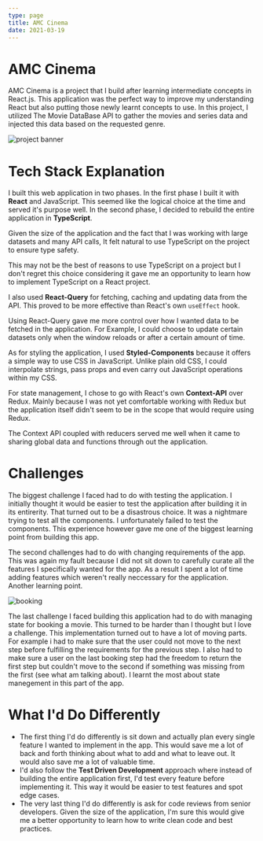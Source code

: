 ```yaml
---
type: page
title: AMC Cinema
date: 2021-03-19
---
```


# AMC Cinema

AMC Cinema is a project that I build after learning intermediate concepts in React.js. This application was the perfect way to improve my understanding React but also putting those newly learnt concepts to use. In this project, I utilized The Movie DataBase API to gather the movies and series data and injected this data based on the requested genre.

<img src="/images/banner.png" alt="project banner" />

# Tech Stack Explanation

I built this web application in two phases. In the first phase I built it with **React** and JavaScript. This seemed like the logical choice at the time and served it's purpose well. In the second phase, I decided to rebuild the entire application in **TypeScript**.

Given the size of the application and the fact that I was working with large datasets and many API calls, It felt natural to use TypeScript on the project to ensure type safety.

This may not be the best of reasons to use TypeScript on a project but I don't regret this choice considering it gave me an opportunity to learn how to implement TypeScript on a React project.

I also used **React-Query** for fetching, caching and updating data from the API. This proved to be more effective than React's own `useEffect` hook.

Using React-Query gave me more control over how I wanted data to be fetched in the application. For Example, I could choose to update certain datasets only when the window reloads or after a certain amount of time.

As for styling the application, I used **Styled-Components** because it offers a simple way to use CSS in JavaScript. Unlike plain old CSS, I could interpolate strings, pass props and even carry out JavaScript operations within my CSS.

For state management, I chose to go with React's own **Context-API** over Redux. Mainly because I was not yet comfortable working with Redux but the application itself didn't seem to be in the scope that would require using Redux.

The Context API coupled with reducers served me well when it came to sharing global data and functions through out the application.

# Challenges

The biggest challenge I faced had to do with testing the application. I initially thought it would be easier to test the application after building it in its entirerity. That turned out to be a disastrous choice. It was a nightmare trying to test all the components. I unfortunately failed to test the components. This experience however gave me one of the biggest learning point from building this app.

The second challenges had to do with changing requirements of the app. This was again my fault because I did not sit down to carefully curate all the features I specifically wanted for the app. As a result I spent a lot of time adding features which weren't really neccessary for the application. Another learning point.

<img src="/images/movies.png" alt="booking" />

The last challenge I faced building this application had to do with managing state for booking a movie. This turned to be harder than I thought but I love a challenge. This implementation turned out to have a lot of moving parts. For example i had to make sure that the user could not move to the next step before fulfilling the requirements for the previous step. I also had to make sure a user on the last booking step had the freedom to return the first step but couldn't move to the second if something was missing from the first (see what am talking about). I learnt the most about state manegement in this part of the app.

# What I'd Do Differently

- The first thing I'd do differently is sit down and actually plan every single feature I wanted to implement in the app. This would save me a lot of back and forth thinking about what to add and what to leave out. It would also save me a lot of valuable time.
- I'd also follow the **Test Driven Development** approach where instead of building the entire application first, I'd test every feature before implementing it. This way it would be easier to test features and spot edge cases.
- The very last thing I'd do differently is ask for code reviews from senior developers. Given the size of the application, I'm sure this would give me a better opportunity to learn how to write clean code and best practices.

